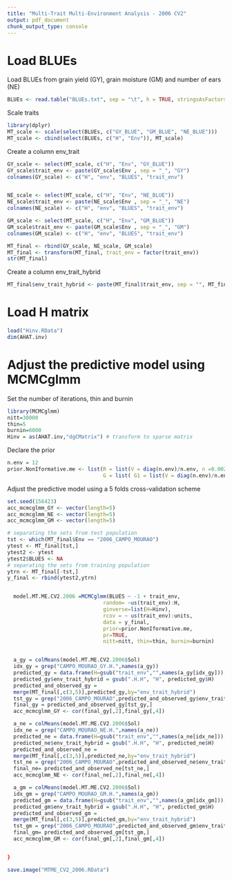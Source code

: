 ---
title: "Multi-Trait Multi-Environment Analysis - 2006 CV2"
output: pdf_document
chunk_output_type: console
---
# Load BLUEs


Load BLUEs from grain yield (GY), grain moisture (GM) and number of ears (NE)

```{r eval=FALSE, message=FALSE}
BLUEs <- read.table("BLUEs.txt", sep = "\t", h = TRUE, stringsAsFactors = F)
```

Scale traits 

```{r eval=FALSE, message=FALSE}
library(dplyr)
MT_scale <- scale(select(BLUEs, c("GY_BLUE", "GM_BLUE", "NE_BLUE")))
MT_scale <- cbind(select(BLUEs, c("H", "Env")), MT_scale)
```

Create a column env_trait

```{r eval=FALSE, message=FALSE}
GY_scale <- select(MT_scale, c("H", "Env", "GY_BLUE"))
GY_scale$trait_env <- paste(GY_scale$Env , sep = "_", "GY")
colnames(GY_scale) <- c("H", "env", "BLUES", "trait_env")


NE_scale <- select(MT_scale, c("H", "Env", "NE_BLUE"))
NE_scale$trait_env <- paste(NE_scale$Env , sep = "_", "NE")
colnames(NE_scale) <- c("H", "env", "BLUES", "trait_env")

GM_scale <- select(MT_scale, c("H", "Env", "GM_BLUE"))
GM_scale$trait_env <- paste(GM_scale$Env , sep = "_", "GM")
colnames(GM_scale) <- c("H", "env", "BLUES", "trait_env")

MT_final <- rbind(GY_scale, NE_scale, GM_scale)
MT_final <- transform(MT_final, trait_env = factor(trait_env))
str(MT_final)
```

Create a column env_trait_hybrid

```{r eval=FALSE, message=FALSE}
MT_final$env_trait_hybrid <- paste(MT_final$trait_env, sep = "", MT_final$H)
```


# Load H matrix

```{r eval=FALSE, message=FALSE}
load("Hinv.RData")
dim(AHAT.inv)
```


# Adjust the predictive model using MCMCglmm


Set the number of iterations, thin and burnin

```{r eval=FALSE, message=FALSE}
library(MCMCglmm)
nitt=30000
thin=5
burnin=6000
Hinv = as(AHAT.inv,"dgCMatrix") # transform to sparse matrix
```

Declare the prior

```{r eval=FALSE, message=FALSE}
n.env = 12
prior.NonIformative.me <- list(R = list(V = diag(n.env)/n.env, n =0.002), 
                               G = list( G1 = list(V = diag(n.env)/n.env, n = 0.002)))
```


Adjust the predictive model using a 5 folds cross-validation scheme

```{r, eval=FALSE, message=FALSE}
set.seed(156423) 
acc_mcmcglmm_GY <- vector(length=5)
acc_mcmcglmm_NE <- vector(length=5)
acc_mcmcglmm_GM <- vector(length=5)

# separating the sets from test population
tst <- which(MT_final$Env == "2006_CAMPO_MOURAO")
ytest <- MT_final[tst,]
ytest2 <- ytest
ytest2$BLUES <- NA
# separating the sets from training population
ytrn <- MT_final[-tst,]
y_final <- rbind(ytest2,ytrn)


  model.MT.ME.CV2.2006 =MCMCglmm(BLUES ~ -1 + trait_env,
                               random= ~us(trait_env):H,
                               ginverse=list(H=Hinv),
                               rcov = ~ us(trait_env):units,
                               data = y_final, 
                               prior=prior.NonIformative.me,
                               pr=TRUE,
                               nitt=nitt, thin=thin, burnin=burnin)


  a_gy = colMeans(model.MT.ME.CV2.2006$Sol)
  idx_gy = grep("CAMPO_MOURAO_GY.H.",names(a_gy))
  predicted_gy = data.frame(H=gsub("trait_env","",names(a_gy[idx_gy])),a_gy[idx_gy])
  predicted_gy$env_trait_hybrid = gsub(".H.H", "H", predicted_gy$H)
  predicted_and_observed_gy = 
  merge(MT_final[,c(3,5)],predicted_gy,by="env_trait_hybrid")
  tst_gy = grep("2006_CAMPO_MOURAO",predicted_and_observed_gy$env_trait_hybrid)
  final_gy = predicted_and_observed_gy[tst_gy,]
  acc_mcmcglmm_GY <- cor(final_gy[,2],final_gy[,4])

  a_ne = colMeans(model.MT.ME.CV2.2006$Sol)
  idx_ne = grep("CAMPO_MOURAO_NE.H.",names(a_ne))
  predicted_ne = data.frame(H=gsub("trait_env","",names(a_ne[idx_ne])),a_ne[idx_ne])
  predicted_ne$env_trait_hybrid = gsub(".H.H", "H", predicted_ne$H)
  predicted_and_observed_ne = 
  merge(MT_final[,c(3,5)],predicted_ne,by="env_trait_hybrid")
  tst_ne = grep("2006_CAMPO_MOURAO",predicted_and_observed_ne$env_trait_hybrid)
  final_ne= predicted_and_observed_ne[tst_ne,]
  acc_mcmcglmm_NE <- cor(final_ne[,2],final_ne[,4])

  a_gm = colMeans(model.MT.ME.CV2.2006$Sol)
  idx_gm = grep("CAMPO_MOURAO_GM.H.",names(a_gm))
  predicted_gm = data.frame(H=gsub("trait_env","",names(a_gm[idx_gm])),a_gm[idx_gm])
  predicted_gm$env_trait_hybrid = gsub(".H.H", "H", predicted_gm$H)
  predicted_and_observed_gm = 
  merge(MT_final[,c(3,5)],predicted_gm,by="env_trait_hybrid")
  tst_gm = grep("2006_CAMPO_MOURAO",predicted_and_observed_gm$env_trait_hybrid)
  final_gm= predicted_and_observed_gm[tst_gm,]
  acc_mcmcglmm_GM <- cor(final_gm[,2],final_gm[,4])


}

save.image("MTME_CV2_2006.RData")  
```



